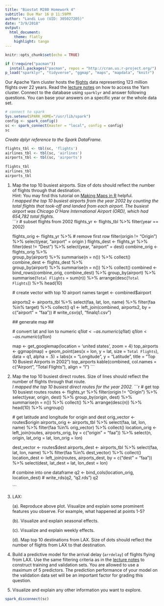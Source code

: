 ```yaml
---
title: "Biostat M280 Homework 4"
subtitle: Due Mar 16 @ 11:59PM
author: "Landi Luo (UID: 305027205)"
date: "3/9/2018"
output: 
  html_document:
    theme: flatly
    highlight: tango
---
```


```r
knitr::opts_chunk$set(echo = TRUE)
```

```r
if (!require("pacman"))  
  install.packages("pacman", repos = "http://cran.us.r-project.org/")
p_load("sparklyr", "tidyverse", "ggmap", "maps", "mapdata", "knitr")
```

Our Apache Yarn cluster hosts the [flights](http://stat-computing.org/dataexpo/2009/the-data.html) data representing 123 million flights over 22 years. Read the [lecture notes](http://hua-zhou.github.io/teaching/biostatm280-2018winter/slides/12-sparklyr/sparklyr-flights.html) on how to access the Yarn cluster. Connect to the database using `sparklyr` and answer following questions. You can base your answers on a specific year or the whole data set.  

```r
# connect to spark
Sys.setenv(SPARK_HOME="/usr/lib/spark")
config <- spark_config()
sc <- spark_connect(master = "local", config = config)
sc
```
*Create dplyr reference to the Spark DataFrame.*   
```r
flights_tbl <- tbl(sc, 'flights')
airlines_tbl <- tbl(sc, 'airlines')
airports_tbl <- tbl(sc, 'airports')
    
flights_tbl
airlines_tbl
airports_tbl
```

1. Map the top 10 busiest airports. Size of dots should reflect the number of flights through that destination.  
Hint: You may find this tutorial on [Making Maps in R](http://eriqande.github.io/rep-res-web/lectures/making-maps-with-R.html) helpful.  
    *I mapped the top 10 busiest airports from the year 2002 by counting the total flights that took-off and landed from each airport. The busiest airport was Chicago O'Hare International Airport (ORD), which had 654,782 total flights.*  
    ```r
    # subset flights from 2002
    flights_yr <- flights_tbl %>%
      filter(year == 2002)
    
    flights_orig <- flights_yr %>% 
      # remove first row
      filter(origin != "Origin") %>%
      select(year, "airport" = origin ) 
    flights_dest <- flights_yr %>%
      filter(dest != "Dest") %>%
      select(year, "airport" = dest) 
    combine_orig <- flights_orig %>%  
      group_by(airport) %>%
      summarise(n = n()) %>%
      collect()
    combine_dest <- flights_dest %>%    
      group_by(airport) %>%
      summarise(n = n()) %>%
      collect()
    combined <- bind_rows(combine_orig, combine_dest) %>%
      group_by(airport) %>%
      summarise(`Total Flights` = sum(n)) %>%
      arrange(desc(`Total Flights`)) %>%
      head(10)
    
    # create vector with top 10 airport names
    target <- combined$airport
    
    airports2 <- airports_tbl %>%
      select(faa, lat, lon, name) %>%
      filter(faa %in% target) %>%
      collect()
    q1 <- left_join(combined, airports2, by = c("airport" = "faa"))
    # write_csv(q1, "finalq1.csv")
    
    ## generate map ##
     
    # convert lat and lon to numeric
    q1$lat <- as.numeric(q1$lat)
    q1$lon <- as.numeric(q1$lon)
    
    map <- get_googlemap(location = 'united states', zoom = 4)
    top_airports <- ggmap(map) + 
      geom_point(aes(x = lon, y = lat, size = `Total Flights`), 
                 data = q1, alpha = .5) +
      labs(x = "Longitude", y = "Latitude", 
           title = "Top 10 Busiest Airports in 2002")
    top_airports
    kable(combined, col.names = c("Airport", "Total Flights"), align = "l")
    ```

2. Map the top 10 busiest direct routes. Size of lines should reflect the number of flights through that route.  
    *I mapped the top 10 busiest direct routes for the year 2002.*
    ```r
    # get top 10 busiest routes
    routes <- flights_yr %>%
      filter(origin != "Origin") %>% 
      select(year, origin, dest) %>%
      group_by(origin, dest) %>%
      summarise(n = n()) %>%
      collect() %>%
      arrange(desc(n)) %>%
      head(10) %>%
      ungroup()
    
    # get latitude and longitude for origin and dest
    orig_vector <- routes$origin
    airports_orig <- airports_tbl %>%
      select(faa, lat, lon, name) %>%
      filter(faa %in% orig_vector) %>%
      collect()
    location_orig <- left_join(routes, airports_orig, by = c("origin" = "faa")) %>%
      select(n, origin, lat_orig = lat, lon_orig = lon)
    
    dest_vector <- routes$dest
    airports_dest <- airports_tbl %>%
      select(faa, lat, lon, name) %>%
      filter(faa %in% dest_vector) %>%
      collect()
    location_dest <- left_join(routes, airports_dest, by = c("dest" = "faa")) %>%
      select(dest, lat_dest = lat, lon_dest = lon)
    
    # combine into one dataframe
    q2 <- bind_cols(location_orig, location_dest)
    # write_rds(q2, "q2.rds")
    q2
    
    ```


3. LAX:

    (a). Reproduce above plot. Visualize and explain some prominent features you observe. For example, what happened at points 1-5?

    (b). Visualize and explain seasonal effects.
  
    (c). Visualize and explain weekly effects.
  
    (d). Map top 10 destinations from LAX. Size of dots should reflect the number of flights from LAX to that destination.
    
4. Build a predictive model for the arrival delay (`arrdelay`) of flights flying from LAX. Use the same filtering criteria as in the [lecture notes](http://hua-zhou.github.io/teaching/biostatm280-2018winter/slides/12-sparklyr/sparklyr-flights.html) to construct training and validation sets. You are allowed to use a maximum of 5 predictors. The prediction performance of your model on the validation data set will be an important factor for grading this question.
    
5. Visualize and explain any other information you want to explore.

```r
spark_disconnect(sc)
```

  
